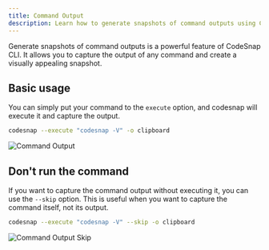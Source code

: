 ```yaml
---
title: Command Output
description: Learn how to generate snapshots of command outputs using CodeSnap CLI
---
```


Generate snapshots of command outputs is a powerful feature of CodeSnap CLI. It allows you to capture the output of any command and create a visually appealing snapshot.

## Basic usage

You can simply put your command to the `execute` option, and codesnap will execute it and capture the output.

```bash
codesnap --execute "codesnap -V" -o clipboard
```

![Command Output](./command-output.png)

## Don't run the command

If you want to capture the command output without executing it, you can use the `--skip` option. This is useful when you want to capture the command itself, not its output.

```bash
codesnap --execute "codesnap -V" --skip -o clipboard
```

![Command Output Skip](./command-output2.png)
